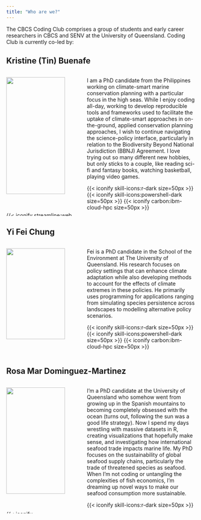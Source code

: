 ```yaml
---
title: "Who are we?"
---
```


The CBCS Coding Club comprises a group of students and early career researchers in CBCS and SENV at the University of Queensland. Coding Club is currently co-led by:

## Kristine (Tin) Buenafe

::::: columns
::: {.column width="40%" align="center"}
<img src="images/Tin_Buenafe_cropped.jpg" style="width: 90%; object-fit: contain"/>

<a href="https://snbuenafe.github.io" target="_blank" class="icons">{{< iconify streamline:web >}}</a> 
<a href="https://scholar.google.com/citations?user=jEIS64UAAAAJ&hl=en&oi=ao" target="_blank" class="icons">{{< iconify academicons:google-scholar >}}</a> 
<a href="www.linkedin.com/in/tin-buenafe" target="_blank" class="icons">{{< iconify mdi:linkedin >}}</a>
:::

::: {.column width="60%"}
I am a PhD candidate from the Philippines working on climate-smart marine conservation planning with a particular focus in the high seas. While I enjoy coding all-day, working to develop reproducible tools and frameworks used to facilitate the uptake of climate-smart approaches in on-the-ground, applied conservation planning approaches, I wish to continue navigating the science-policy interface, particularly in relation to the Biodiversity Beyond National Jurisdiction (BBNJ) Agreement. I love trying out so many different new hobbies, but only sticks to a couple, like reading sci-fi and fantasy books, watching basketball, playing video games.

{{< iconify skill-icons:r-dark size=50px >}}  {{< iconify skill-icons:powershell-dark size=50px >}} {{< iconify carbon:ibm-cloud-hpc size=50px >}}  
:::
:::::

## Yi Fei Chung

::::: columns
::: {.column width="40%" align="center"}
<img src="images/Fei_Chung_cropped.jpg" style="width: 90%; object-fit: contain"/>

<a href="https://scholar.google.com/citations?hl=en&user=DRhjtzwAAAAJ" target="_blank" class="icons">{{< iconify academicons:google-scholar >}}</a> 
<a href="https://www.linkedin.com/in/chungyifei/" target="_blank" class="icons">{{< iconify mdi:linkedin >}}</a>
:::

::: {.column width="60%"}
Fei is a PhD candidate in the School of the Environment at The University of Queensland. His research focuses on policy settings that can enhance climate adaptation while also developing methods to account for the effects of climate extremes in these policies. He primarily uses programming for applications ranging from simulating species persistence across landscapes to modelling alternative policy scenarios.

{{< iconify skill-icons:r-dark size=50px >}}  {{< iconify skill-icons:powershell-dark size=50px >}} {{< iconify carbon:ibm-cloud-hpc size=50px >}}
:::
:::::

## Rosa Mar Dominguez-Martinez

::::: columns
::: {.column width="40%" align="center"}
<img src="images/Rosa_Dominguez_Martinez_cropped.jpg" style="width: 90%; object-fit: contain"/>

<a href="https://scholar.google.com/citations?hl=en&user=mUWn6W0AAAAJ" target="_blank" class="icons">{{< iconify academicons:google-scholar >}}</a> 
<a href="https://www.linkedin.com/in/rosa-mar-dominguez-martinez-427a5014a/" target="_blank" class="icons">{{< iconify mdi:linkedin >}}</a>
:::

::: {.column width="60%"}
I'm a PhD candidate at the University of Queensland who somehow went from growing up in the Spanish mountains to becoming completely obsessed with the ocean (turns out, following the sun was a good life strategy). Now I spend my days wrestling with massive datasets in R, creating visualizations that hopefully make sense, and investigating how international seafood trade impacts marine life. My PhD focuses on the sustainability of global seafood supply chains, particularly the trade of threatened species as seafood. When I'm not coding or untangling the complexities of fish economics, I'm dreaming up novel ways to make our seafood consumption more sustainable.

{{< iconify skill-icons:r-dark size=50px >}} 
:::
:::::
